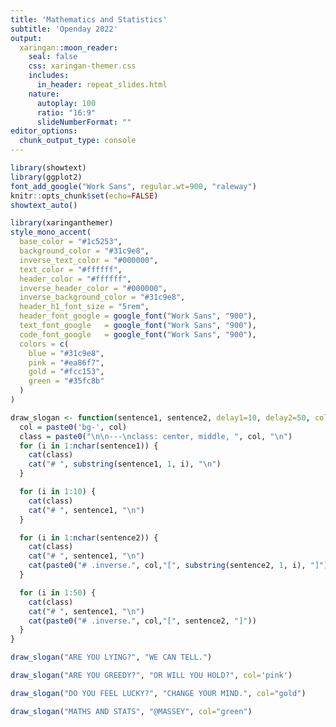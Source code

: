 ```yaml
---
title: 'Mathematics and Statistics'
subtitle: 'Openday 2022'
output:
  xaringan::moon_reader:
    seal: false
    css: xaringan-themer.css
    includes:
      in_header: repeat_slides.html
    nature:
      autoplay: 100
      ratio: "16:9"
      slideNumberFormat: ""
editor_options:
  chunk_output_type: console
---
```


```r
library(showtext)
library(ggplot2)
font_add_google("Work Sans", regular.wt=900, "raleway")
knitr::opts_chunk$set(echo=FALSE)
showtext_auto()
```

```r
library(xaringanthemer)
style_mono_accent(
  base_color = "#1c5253",
  background_color = "#31c9e8",
  inverse_text_color = "#000000",
  text_color = "#ffffff",
  header_color = "#ffffff",
  inverse_header_color = "#000000",
  inverse_background_color = "#31c9e8",
  header_h1_font_size = "5rem",
  header_font_google = google_font("Work Sans", "900"),
  text_font_google   = google_font("Work Sans", "900"),
  code_font_google   = google_font("Work Sans", "900"),
  colors = c(
    blue = "#31c9e8",
    pink = "#ea86f7",
    gold = "#fcc153",
    green = "#35fc8b"
  )
)
```

```r
draw_slogan <- function(sentence1, sentence2, delay1=10, delay2=50, col="blue") {
  col = paste0('bg-', col)
  class = paste0("\n\n---\nclass: center, middle, ", col, "\n")
  for (i in 1:nchar(sentence1)) {
    cat(class)
    cat("# ", substring(sentence1, 1, i), "\n")
  }

  for (i in 1:10) {
    cat(class)
    cat("# ", sentence1, "\n")
  }

  for (i in 1:nchar(sentence2)) {
    cat(class)
    cat("# ", sentence1, "\n")
    cat(paste0("# .inverse.", col,"[", substring(sentence2, 1, i), "]"))
  }

  for (i in 1:50) {
    cat(class)
    cat("# ", sentence1, "\n")
    cat(paste0("# .inverse.", col,"[", sentence2, "]"))
  }
}

draw_slogan("ARE YOU LYING?", "WE CAN TELL.")
```

```r
draw_slogan("ARE YOU GREEDY?", "OR WILL YOU HOLD?", col='pink')
```

```r
draw_slogan("DO YOU FEEL LUCKY?", "CHANGE YOUR MIND.", col="gold")
```

```r
draw_slogan("MATHS AND STATS", "@MASSEY", col="green")
```
